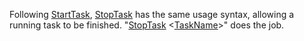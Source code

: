 Following [[StartTask]], [[StopTask]] has the same usage syntax, allowing a running task to be finished. "[[StopTask]] <[[TaskName]]>" does the job.

{{Reference}}